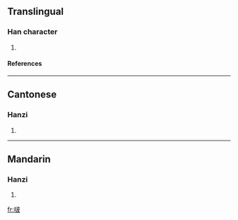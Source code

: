 ==Translingual==
===Han character===
{{Han char|rn=30|rad=口|as=08|sn=11|four=6404<sub>7</sub>|canj=口水木水 (REDE)}}
# {{defn|Han|sort=口08}}
====References====
{{Han ref|kx=0196.261|hdz=10646.030|uh=5575|ud=21877|bh=D471|bd=54385}}
----
==Cantonese==
===Hanzi===
{{yue-hanzi|jyut=|y=bo1}}
# {{defn|Cantonese}}
----
==Mandarin==
===Hanzi===
{{cmn-hanzi|pin=[[bo]] ([[bo5]]), [[láng]] ([[lang2]])|wg=po<sup>5</sup>, lang<sup>2</sup>}}
# {{defn|Mandarin}}

[[fr:啵]]